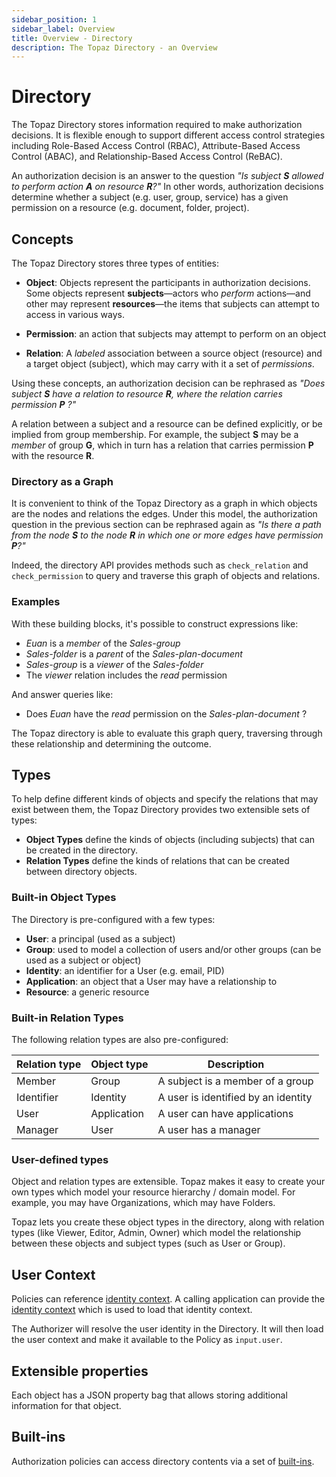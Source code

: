 ```yaml
---
sidebar_position: 1
sidebar_label: Overview
title: Overview - Directory
description: The Topaz Directory - an Overview
---
```


# Directory

The Topaz Directory stores information required to make authorization decisions. It is flexible enough to support different access control strategies including Role-Based Access Control (RBAC), Attribute-Based Access Control (ABAC), and Relationship-Based Access Control (ReBAC).

An authorization decision is an answer to the question *"Is subject __S__ allowed to perform action __A__ on resource __R__?"* In other words, authorization decisions determine whether a subject (e.g. user, group, service) has a given permission on a resource (e.g. document, folder, project).

## Concepts

The Topaz Directory stores three types of entities:
* __Object__: Objects represent the participants in authorization decisions. Some objects represent __subjects__&mdash;actors who _perform_
  actions&mdash;and other may represent __resources__&mdash;the items that subjects can attempt to access in various ways.

* __Permission__: an action that subjects may attempt to perform on an object

* __Relation__: A _labeled_ association between a source object (resource) and a target object (subject), which may carry with it a set of _permissions_.

Using these concepts, an authorization decision can be rephrased as *"Does subject __S__ have a relation to resource __R__, where the relation carries permission __P__ ?"* 

A relation between a subject and a resource can be defined explicitly, or be implied from group membership. For example, the subject __S__ may be a _member_ of group __G__, which in turn has a relation that carries permission __P__ with the resource __R__.

### Directory as a Graph

It is convenient to think of the Topaz Directory as a graph in which objects are the nodes and relations the edges. Under this model, the authorization question in the previous section can be rephrased again as *"Is there a path from the node __S__ to the node __R__ in which one or more edges have permission __P__?"*

Indeed, the directory API provides methods such as `check_relation` and `check_permission` to query and traverse this graph of objects and relations.

### Examples

With these building blocks, it's possible to construct expressions like:
* *Euan* is a *member* of the *Sales-group*
* *Sales-folder* is a *parent* of the *Sales-plan-document*
* *Sales-group* is a *viewer* of the *Sales-folder*
* The *viewer* relation includes the *read* permission

And answer queries like:
* Does *Euan* have the *read* permission on the *Sales-plan-document* ?

The Topaz directory is able to evaluate this graph query, traversing through these relationship and determining the outcome.

## Types

To help define different kinds of objects and specify the relations that may exist between them, the Topaz Directory provides two extensible sets of types:
* __Object Types__ define the kinds of objects (including subjects) that can be created in the directory.
* __Relation Types__ define the kinds of relations that can be created between directory objects.

### Built-in Object Types

The Directory is pre-configured with a few types:
* **User**: a principal (used as a subject)
* **Group**: used to model a collection of users and/or other groups (can be used as a subject or object)
* **Identity**: an identifier for a User (e.g. email, PID)
* **Application**: an object that a User may have a relationship to
* **Resource**: a generic resource

### Built-in Relation Types
The following relation types are also pre-configured:

| Relation type | Object type | Description                         |
|---------------|-------------|-------------------------------------|
| Member        | Group       | A subject is a member of a group    |
| Identifier    | Identity    | A user is identified by an identity |
| User          | Application | A user can have applications        |
| Manager       | User        | A user has a manager                |

### User-defined types

Object and relation types are extensible. Topaz makes it easy to create your own types
which model your resource hierarchy / domain model. For example, you may have Organizations, which may have Folders.

Topaz lets you create these object types in the directory, along with relation types (like Viewer, Editor, Admin, Owner) which model the relationship between these objects and subject types (such as User or Group).

## User Context

Policies can reference [identity context](/docs/authorizer-guide/identity-context). A calling application can provide the [identity context](/docs/authorizer-guide/identity-context) which is used to load that identity context.

The Authorizer will resolve the user identity in the Directory. It will then load the user context and make it available to the Policy as `input.user`.

## Extensible properties

Each object has a JSON property bag that allows storing additional information for that object.

## Built-ins

Authorization policies can access directory contents via a set of [built-ins](/docs/directory/built-ins).

<!-- Todo -->
